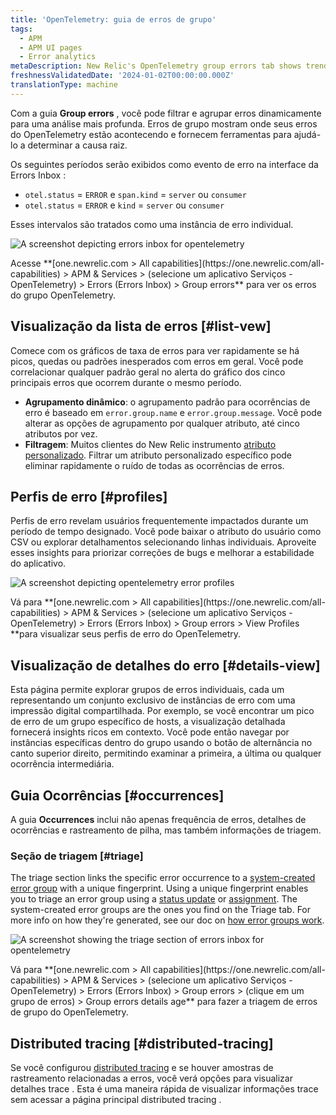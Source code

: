 ```yaml
---
title: 'OpenTelemetry: guia de erros de grupo'
tags:
  - APM
  - APM UI pages
  - Error analytics
metaDescription: New Relic's OpenTelemetry group errors tab shows trends and anomalies that help you compare and troubleshoot error events.
freshnessValidatedDate: '2024-01-02T00:00:00.000Z'
translationType: machine
---
```





Com a guia **Group errors** , você pode filtrar e agrupar erros dinamicamente para uma análise mais profunda. Erros de grupo mostram onde seus erros do OpenTelemetry estão acontecendo e fornecem ferramentas para ajudá-lo a determinar a causa raiz.

Os seguintes períodos serão exibidos como evento de erro na interface da Errors Inbox :

* `otel.status` = `ERROR` e `span.kind` = `server` ou `consumer`
* `otel.status` = `ERROR` e `kind` = `server` ou `consumer`

Esses intervalos são tratados como uma instância de erro individual.

<img
  title="otel errors inbox"
  alt="A screenshot depicting errors inbox for opentelemetry"
  src={errorsinboxOtelErrorsInbox}
/>

<figcaption>
  Acesse **[one.newrelic.com > All capabilities](https://one.newrelic.com/all-capabilities) > APM & Services > (selecione um aplicativo Serviços - OpenTelemetry) > Errors (Errors Inbox) > Group errors** para ver os erros do grupo OpenTelemetry.
</figcaption>

## Visualização da lista de erros [#list-vew]

Comece com os gráficos de taxa de erros para ver rapidamente se há picos, quedas ou padrões inesperados com erros em geral. Você pode correlacionar qualquer padrão geral no alerta do gráfico dos cinco principais erros que ocorrem durante o mesmo período.

* **Agrupamento dinâmico**: o agrupamento padrão para ocorrências de erro é baseado em `error.group.name` e `error.group.message`. Você pode alterar as opções de agrupamento por qualquer atributo, até cinco atributos por vez.
* **Filtragem**: Muitos clientes do New Relic instrumento [atributo personalizado](/docs/data-apis/custom-data/custom-events/collect-custom-attributes/#enabling-custom). Filtrar um atributo personalizado específico pode eliminar rapidamente o ruído de todas as ocorrências de erros.

## Perfis de erro [#profiles]

Perfis de erro revelam usuários frequentemente impactados durante um período de tempo designado. Você pode baixar o atributo do usuário como CSV ou explorar detalhamentos selecionando linhas individuais. Aproveite esses insights para priorizar correções de bugs e melhorar a estabilidade do aplicativo.

<img
  title="otel error profiles"
  alt="A screenshot depicting opentelemetry error profiles"
  src={errorsinboxOtelErrorProfiles}
/>

<figcaption>
  Vá para **[one.newrelic.com > All capabilities](https://one.newrelic.com/all-capabilities) > APM & Services > (selecione um aplicativo Serviços - OpenTelemetry) > Errors (Errors Inbox) > Group errors > View Profiles **para visualizar seus perfis de erro do OpenTelemetry.
</figcaption>

## Visualização de detalhes do erro [#details-view]

Esta página permite explorar grupos de erros individuais, cada um representando um conjunto exclusivo de instâncias de erro com uma impressão digital compartilhada. Por exemplo, se você encontrar um pico de erro de um grupo específico de hosts, a visualização detalhada fornecerá insights ricos em contexto. Você pode então navegar por instâncias específicas dentro do grupo usando o botão de alternância no canto superior direito, permitindo examinar a primeira, a última ou qualquer ocorrência intermediária.

## Guia Ocorrências [#occurrences]

A guia **Occurrences** inclui não apenas frequência de erros, detalhes de ocorrências e rastreamento de pilha, mas também informações de triagem.

### Seção de triagem [#triage]

The triage section links the specific error occurrence to a [system-created error group](/docs/errors-inbox/errors-inbox/#groups) with a unique fingerprint. Using a unique fingerprint enables you to triage an error group using a [status update](/docs/errors-inbox/errors-inbox/#status) or [assignment](/docs/errors-inbox/errors-inbox/#assign). The system-created error groups are the ones you find on the Triage tab. For more info on how they're generated, see our doc on [how error groups work](/docs/errors-inbox/errors-inbox/#how-groups-work).

<img
  title="triage section"
  alt="A screenshot showing the triage section of errors inbox for opentelemetry"
  src={errorsinboxTriageOtelErrorsInbox}
/>

<figcaption>
  Vá para **[one.newrelic.com > All capabilities](https://one.newrelic.com/all-capabilities) > APM & Services > (selecione um aplicativo Serviços - OpenTelemetry) > Errors (Errors Inbox) > Group errors > (clique em um grupo de erros) > Group errors details age** para fazer a triagem de erros de grupo do OpenTelemetry.
</figcaption>

## Distributed tracing [#distributed-tracing]

Se você configurou [distributed tracing](/docs/distributed-tracing/concepts/quick-start/) e se houver amostras de rastreamento relacionadas a erros, você verá opções para visualizar detalhes trace . Esta é uma maneira rápida de visualizar informações trace sem acessar a página principal distributed tracing .